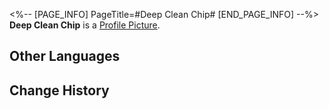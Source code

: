 <%-- [PAGE_INFO]
PageTitle=#Deep Clean Chip#
[END_PAGE_INFO] --%>
{{Item Infobox
|id          = 250232
|image       = Item Deep Clean Chip.png
|type        = Expansion Chip
|invCategory = 
|rarity      = 3
|effect      = At the end of the turn, removes all debuffs from the wearer, and removes 1 debuff from each of the other allies.
|description = A game item in Aetherium Wars. Aether Spirits will gain a special enhanced ability after equipping it.
}}
'''Deep Clean Chip''' is a [[Profile Picture]].

==Other Languages==
{{Other Languages
|en   = Deep Clean Chip
|zhs  = 全盘杀毒芯片
|zht  = 全盤殺毒晶片
|ja   = チップ「アンチウイルス」
|ko   = 완벽 제거 칩
|es   = Chip de limpieza a fondo
|fr   = Puce de nettoyage en profondeur
|ru   = Чип глубокой очистки
|th   = ชิปขจัดราบคาบ
|vi   = Chip Quét Sâu Virus
|de   = Chip: Tiefenreinigung
|id   = Deep Clean Chip
|pt   = Chip de Varredura Profunda
}}

==Change History==
{{Change History|1.4}}